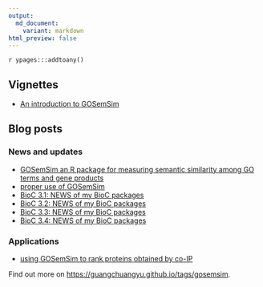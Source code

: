 ```yaml
---
output:
  md_document:
    variant: markdown
html_preview: false
---
```


`r ypages:::addtoany()`

<link rel="stylesheet" href="https://guangchuangyu.github.io/css/font-awesome.min.css">

## <i class="fa fa-book"></i> Vignettes

+ [An introduction to GOSemSim](https://bioconductor.org/packages/devel/bioc/vignettes/GOSemSim/inst/doc/GOSemSim.html)

## <i class="fa fa-wordpress"></i> Blog posts

### <i class="fa fa-angle-double-right"></i> News and updates

+ [GOSemSim an R package for measuring semantic similarity among GO terms and gene products](https://guangchuangyu.github.io/2010/05/gosemsim-an-r-package-for-measuring-semantic-similarity-among-go-terms-and-gene-products)
+ [proper use of GOSemSim](https://guangchuangyu.github.io/2014/11/proper-use-of-gosemsim)
+ [BioC 3.1: NEWS of my BioC packages](https://guangchuangyu.github.io/2015/04/bioc-31-news-of-my-bioc-packages)
+ [BioC 3.2: NEWS of my BioC packages](https://guangchuangyu.github.io/2015/10/bioc-32-news-of-my-bioc-packages)
+ [BioC 3.3: NEWS of my BioC packages](https://guangchuangyu.github.io/2016/05/bioc-33-news-of-my-bioc-packages/)
+ [BioC 3.4: NEWS of my BioC packages](https://guangchuangyu.github.io/2016/10/bioc-34-news-of-my-bioc-packages)

### <i class="fa fa-angle-double-right"></i> Applications

+ [using GOSemSim to rank proteins obtained by co-IP](https://guangchuangyu.github.io/2015/05/using-gosemsim-to-rank-proteins-obtained-by-co-ip)


<i class="fa fa-hand-o-right"></i> Find out more on <https://guangchuangyu.github.io/tags/gosemsim>.
